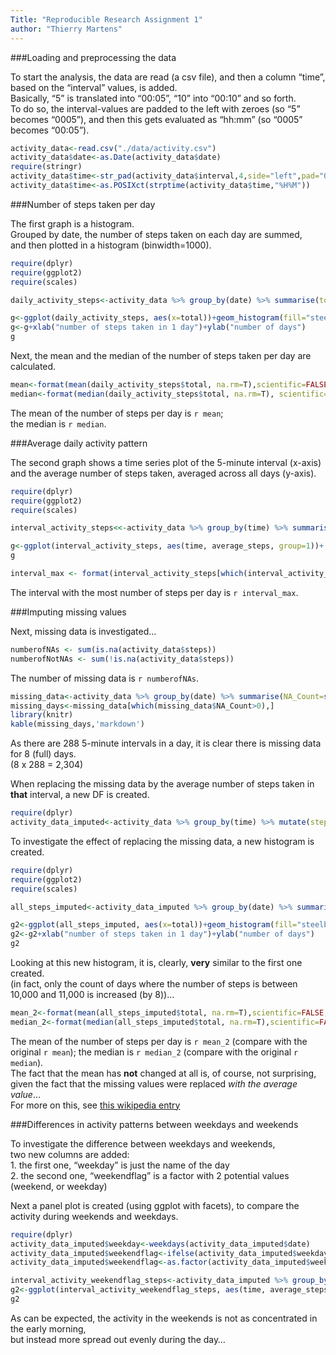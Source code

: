 ```yaml
---
Title: "Reproducible Research Assignment 1"
author: "Thierry Martens"
---
```


###Loading and preprocessing the data  
  
To start the analysis, the data are read (a csv file),
and then a column "time", based on the "interval" values, is added.  
Basically, "5" is translated into "00:05", "10" into "00:10" and so forth.  
To do so, the interval-values are padded to the left with zeroes (so "5" becomes "0005"),
and then this gets evaluated as "hh:mm" (so "0005" becomes "00:05").

```r
activity_data<-read.csv("./data/activity.csv")
activity_data$date<-as.Date(activity_data$date)
require(stringr)
activity_data$time<-str_pad(activity_data$interval,4,side="left",pad="0")
activity_data$time<-as.POSIXct(strptime(activity_data$time,"%H%M"))
```

###Number of steps taken per day  
  
The first graph is a histogram.  
Grouped by date, the number of steps taken on each day are summed,  
and then plotted in a histogram (binwidth=1000).

```r
require(dplyr)
require(ggplot2)
require(scales)

daily_activity_steps<-activity_data %>% group_by(date) %>% summarise(total=sum(steps))

g<-ggplot(daily_activity_steps, aes(x=total))+geom_histogram(fill="steelblue",colour="black", binwidth=1000)+scale_x_continuous(labels = comma)+scale_y_continuous(breaks= pretty_breaks())
g<-g+xlab("number of steps taken in 1 day")+ylab("number of days")
g
```
  

  
Next, the mean and the median of the number of steps taken per day are calculated.  
  
  
```r
mean<-format(mean(daily_activity_steps$total, na.rm=T),scientific=FALSE, digits=0,big.mark=",")
median<-format(median(daily_activity_steps$total, na.rm=T), scientific=F, digits=0, big.mark=",")
```
  
The mean of the number of steps per day is `r mean`;  
the median is `r median`.

  
###Average daily activity pattern  
  
The second graph shows a time series plot of the 5-minute interval (x-axis)  
and the average number of steps taken, averaged across all days (y-axis).  

```r
require(dplyr)
require(ggplot2)
require(scales)

interval_activity_steps<<-activity_data %>% group_by(time) %>% summarise(average_steps=mean(steps, na.rm=T))

g<-ggplot(interval_activity_steps, aes(time, average_steps, group=1))+ geom_line(colour="orange")+scale_x_datetime(breaks = date_breaks("2 hour"), labels = date_format("%H:%M"))+ylab("average number of steps taken")
g
```
  
  
  
```r
interval_max <- format(interval_activity_steps[which(interval_activity_steps$average_steps==max(interval_activity_steps$average_steps)),1],"%H:%M")
```

The interval with the most number of steps per day is `r interval_max`.  
  
###Imputing missing values  
  
Next, missing data is investigated...  
  
  
```r
numberofNAs <- sum(is.na(activity_data$steps))
numberofNotNAs <- sum(!is.na(activity_data$steps))
```

The number of missing data is `r numberofNAs`.  

```r
missing_data<-activity_data %>% group_by(date) %>% summarise(NA_Count=sum(is.na(steps))) 
missing_days<-missing_data[which(missing_data$NA_Count>0),]
library(knitr)
kable(missing_days,'markdown')
```


As there are 288 5-minute intervals in a day, it is clear there is missing data for 8 (full) days.    
(8 x 288 = 2,304)  


When replacing the missing data by the average number of steps taken in __that__ interval,
a new DF is created.

```r
require(dplyr)
activity_data_imputed<-activity_data %>% group_by(time) %>% mutate(steps = ifelse(is.na(steps), mean(steps, na.rm=TRUE), steps))
```
  
To investigate the effect of replacing the missing data, a new histogram is created.  
    
    
```r
require(dplyr)
require(ggplot2)
require(scales)

all_steps_imputed<-activity_data_imputed %>% group_by(date) %>% summarise(total=sum(steps))

g2<-ggplot(all_steps_imputed, aes(x=total))+geom_histogram(fill="steelblue",colour="black", binwidth=1000)+scale_x_continuous(labels = comma)+scale_y_continuous(breaks= pretty_breaks())
g2<-g2+xlab("number of steps taken in 1 day")+ylab("number of days")
g2
```

Looking at this new histogram, it is, clearly,  __very__ similar to the first one created.  
(in fact, only the count of days where the number of steps is between 10,000 and 11,000 is increased (by 8))...
    
```r
mean_2<-format(mean(all_steps_imputed$total, na.rm=T),scientific=FALSE, digits=0, big.mark=",")
median_2<-format(median(all_steps_imputed$total, na.rm=T),scientific=FALSE, digits=0, big.mark=",")
```
  

The mean of the number of steps per day is `r mean_2` (compare with the original `r mean`);
the median is `r median_2` (compare with the original `r median`).  
The fact that the mean has __not__ changed at all is, of course, not surprising,  
given the fact that the missing values were replaced *with the average value*...  
For more on this, see [this wikipedia entry](http://en.wikipedia.org/wiki/Imputation_(statistics))  

###Differences in activity patterns between weekdays and weekends  

To investigate the difference between weekdays and weekends,  
two new columns are added:  
1. the first one, "weekday" is just the name of the day   
2. the second one, "weekendflag" is a factor with 2 potential values (weekend, or weekday)  
  
  
Next a panel plot is created (using ggplot with facets), to compare the activity during weekends and weekdays.  
  
  
```r
require(dplyr)
activity_data_imputed$weekday<-weekdays(activity_data_imputed$date)
activity_data_imputed$weekendflag<-ifelse(activity_data_imputed$weekday=="Saturday" | activity_data_imputed$weekday=="Sunday", "Weekend","Weekday" )
activity_data_imputed$weekendflag<-as.factor(activity_data_imputed$weekendflag)

interval_activity_weekendflag_steps<-activity_data_imputed %>% group_by(time, weekendflag) %>% summarise(average_steps=mean(steps))
g2<-ggplot(interval_activity_weekendflag_steps, aes(time, average_steps, group=1))+ geom_line(colour="orange")+scale_x_datetime(breaks = date_breaks("2 hour"), labels = date_format("%H:%M"))+ylab("average number of steps taken")+facet_grid(weekendflag~.)
g2
```
  
As can be expected, the activity in the weekends is not as concentrated in the early morning,  
but instead more spread out evenly during the day...  
  
  